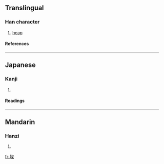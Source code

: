 ==Translingual==
===Han character===
{{Han char|rn=32|rad=土|as=06|sn=9|four=|canj=土弓尸木 (GNSD)}}
# [[heap]]
====References====
{{Han ref|kx=0228.090|dkj=05049|dj=0464.070|hdz=10441.010|uh=579C|ud=22428}}
----
==Japanese==
===Kanji===
{{ja-kanji|grade=|rs=土06}}
# {{defn|Japanese}} 
====Readings====
{{ja-readings|on=[[だ]] (da)|kun=[[つみかされる]] (tsumikasareru)}}
----
==Mandarin==
===Hanzi===
{{cmn-hanzi|pin=[[duǒ]] ([[duo3]])|wg=to<sup>3</sup>}}
# {{defn|Mandarin}}

[[fr:垜]]